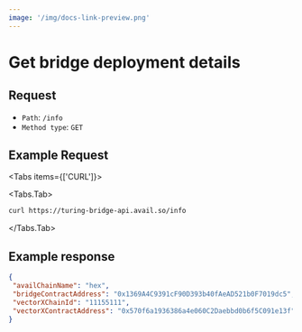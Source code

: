 ```yaml
---
image: '/img/docs-link-preview.png'
---
```




# Get bridge deployment details

## Request

- `Path`: `/info`
- `Method type`: `GET`

## Example Request

<Tabs items={['CURL']}>

<Tabs.Tab>
    
```bash filename="CURL"
curl https://turing-bridge-api.avail.so/info
```

</Tabs.Tab>
</Tabs>

## Example response

```json showLineNumbers filename="Example JSON response"
{
 "availChainName": "hex",
 "bridgeContractAddress": "0x1369A4C9391cF90D393b40fAeAD521b0F7019dc5",
 "vectorXChainId": "11155111",
 "vectorXContractAddress": "0x570f6a1936386a4e060C2Daebbd0b6f5C091e13f"
}
```